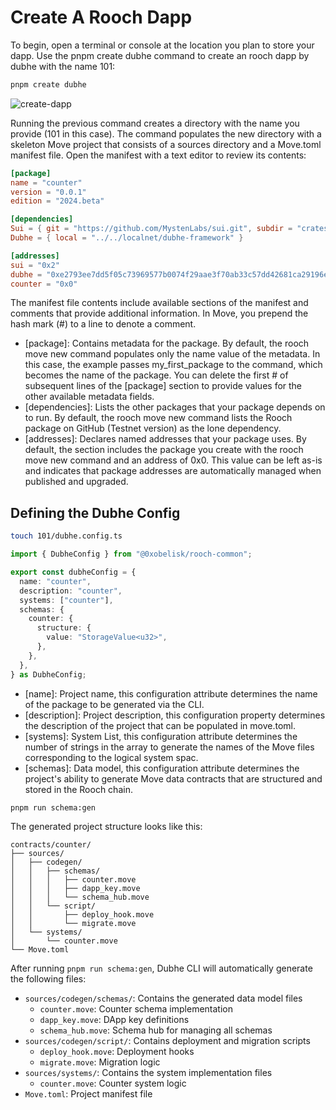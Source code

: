 # Create A Rooch Dapp

To begin, open a terminal or console at the location you plan to store your dapp. Use the pnpm create dubhe command to create an rooch dapp by dubhe with the name 101:

```bash
pnpm create dubhe
```

![create-dapp](/rooch/101.png)

Running the previous command creates a directory with the name you provide (101 in this case). The command populates the new directory with a skeleton Move project that consists of a sources directory and a Move.toml manifest file. Open the manifest with a text editor to review its contents:

```toml
[package]
name = "counter"
version = "0.0.1"
edition = "2024.beta"

[dependencies]
Sui = { git = "https://github.com/MystenLabs/sui.git", subdir = "crates/rooch-framework/packages/rooch-framework", rev = "mainnet-v1.36.2" }
Dubhe = { local = "../../localnet/dubhe-framework" }

[addresses]
sui = "0x2"
dubhe = "0xe2793ee7dd5f05c73969577b0074f29aae3f70ab33c57dd42681ca29196e6a04"
counter = "0x0"
```

The manifest file contents include available sections of the manifest and comments that provide additional information. In Move, you prepend the hash mark (#) to a line to denote a comment.

- [package]: Contains metadata for the package. By default, the rooch move new command populates only the name value of the metadata. In this case, the example passes my_first_package to the command, which becomes the name of the package. You can delete the first # of subsequent lines of the [package] section to provide values for the other available metadata fields.
- [dependencies]: Lists the other packages that your package depends on to run. By default, the rooch move new command lists the Rooch package on GitHub (Testnet version) as the lone dependency.
- [addresses]: Declares named addresses that your package uses. By default, the section includes the package you create with the rooch move new command and an address of 0x0. This value can be left as-is and indicates that package addresses are automatically managed when published and upgraded.

## Defining the Dubhe Config

```bash
touch 101/dubhe.config.ts
```

```typescript
import { DubheConfig } from "@0xobelisk/rooch-common";

export const dubheConfig = {
  name: "counter",
  description: "counter",
  systems: ["counter"],
  schemas: {
    counter: {
      structure: {
        value: "StorageValue<u32>",
      },
    },
  },
} as DubheConfig;
```

- [name]: Project name, this configuration attribute determines the name of the package to be generated via the CLI.
- [description]: Project description, this configuration property determines the description of the project that can be populated in move.toml.
- [systems]: System List, this configuration attribute determines the number of strings in the array to generate the names of the Move files corresponding to the logical system spac.
- [schemas]: Data model, this configuration attribute determines the project's ability to generate Move data contracts that are structured and stored in the Rooch chain.

```bash
pnpm run schema:gen
```

The generated project structure looks like this:

```
contracts/counter/
├── sources/
│   ├── codegen/
│   │   ├── schemas/
│   │   │   ├── counter.move
│   │   │   ├── dapp_key.move
│   │   │   └── schema_hub.move
│   │   └── script/
│   │       ├── deploy_hook.move
│   │       └── migrate.move
│   └── systems/
│       └── counter.move
└── Move.toml
```

After running `pnpm run schema:gen`, Dubhe CLI will automatically generate the following files:

- `sources/codegen/schemas/`: Contains the generated data model files
  - `counter.move`: Counter schema implementation
  - `dapp_key.move`: DApp key definitions
  - `schema_hub.move`: Schema hub for managing all schemas
- `sources/codegen/script/`: Contains deployment and migration scripts
  - `deploy_hook.move`: Deployment hooks
  - `migrate.move`: Migration logic
- `sources/systems/`: Contains the system implementation files
  - `counter.move`: Counter system logic
- `Move.toml`: Project manifest file
